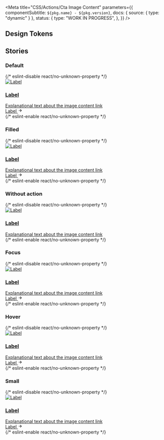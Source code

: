 
<Meta
  title="CSS/Actions/Cta Image Content"
  parameters={{
    componentSubtitle: `${pkg.name} - ${pkg.version}`,
    docs: { source: { type: "dynamic" } },
    status: {
      type: "WORK IN PROGRESS",
    },
  }}
/>

<Description markdown={readme} />

## Design Tokens

<DesignTokenDocBlock categoryName="PageButtons" viewType="table" />

## Stories

### Default

<Canvas>
  {/* eslint-disable react/no-unknown-property */}
  <Story name="Default">
    <a aria-labelledby="label-1" href="https://google.nl/" class="denhaag-cta-image-content">
      <div class="denhaag-cta-image-content__column denhaag-cta-image-content__image-wrapper">
        <img
          class="denhaag-cta-image-content__image"
          srcset="https://via.placeholder.com/480x270/90D40166 480w,
                  https://via.placeholder.com/768x432/90D40166 768w,
                  https://via.placeholder.com/1290x725/90D40166 1290w"
          src="https://via.placeholder.com/1290x725/90D40166"
          alt="Label"
          loading="lazy"
        />
      </div>
      <div class="denhaag-cta-image-content__column">
        <div class="denhaag-cta-image-content__content">
          <h3 id="label-1" class="denhaag-cta-image-content__label">
            Label
          </h3>
          <div class="denhaag-cta-image-content__text">Explanational text about the image content link</div>
          <span
            aria-hidden="true"
            class="denhaag-button denhaag-button--large denhaag-button--end-icon denhaag-cta-image-content__button"
          >
            Label
            <span class="denhaag-button__icon">
              <svg
                aria-hidden="true"
                class="denhaag-icon"
                focusable="false"
                height="1em"
                viewBox="0 0 24 24"
                width="1em"
                xmlns="http://www.w3.org/2000/svg"
              >
                <path d="M12.293 5.293a1 1 0 011.414 0l6 6a1 1 0 010 1.414l-6 6a1 1 0 01-1.414-1.414L16.586 13H5a1 1 0 110-2h11.586l-4.293-4.293a1 1 0 010-1.414z" />
              </svg>
            </span>
          </span>
        </div>
      </div>
    </a>
  </Story>
  {/* eslint-enable react/no-unknown-property */}
</Canvas>

### Filled

<Canvas>
  {/* eslint-disable react/no-unknown-property */}
  <Story name="Filled">
    <a
      aria-labelledby="label-2"
      href="https://google.nl/"
      class="denhaag-cta-image-content denhaag-cta-image-content--filled"
    >
      <div class="denhaag-cta-image-content__column denhaag-cta-image-content__image-wrapper">
        <img
          class="denhaag-cta-image-content__image"
          srcset="https://via.placeholder.com/480x270/90D40166 480w,
                  https://via.placeholder.com/768x432/90D40166 768w,
                  https://via.placeholder.com/1290x725/90D40166 1290w"
          src="https://via.placeholder.com/1290x725/90D40166"
          alt="Label"
          loading="lazy"
        />
      </div>
      <div class="denhaag-cta-image-content__column">
        <div class="denhaag-cta-image-content__content">
          <h3 id="label-2" class="denhaag-cta-image-content__label">
            Label
          </h3>
          <div class="denhaag-cta-image-content__text">Explanational text about the image content link</div>
          <span class="denhaag-button denhaag-button--end-icon denhaag-cta-image-content__button">
            Label
            <span class="denhaag-button__icon">
              <svg
                aria-hidden="true"
                class="denhaag-icon"
                focusable="false"
                height="1em"
                viewBox="0 0 24 24"
                width="1em"
                xmlns="http://www.w3.org/2000/svg"
              >
                <path d="M12.293 5.293a1 1 0 011.414 0l6 6a1 1 0 010 1.414l-6 6a1 1 0 01-1.414-1.414L16.586 13H5a1 1 0 110-2h11.586l-4.293-4.293a1 1 0 010-1.414z" />
              </svg>
            </span>
          </span>
        </div>
      </div>
    </a>
  </Story>
  {/* eslint-enable react/no-unknown-property */}
</Canvas>

### Without action

<Canvas>
  {/* eslint-disable react/no-unknown-property */}
  <Story name="Without Action">
    <a aria-labelledby="label-3" href="https://google.nl/" class="denhaag-cta-image-content">
      <div class="denhaag-cta-image-content__column denhaag-cta-image-content__image-wrapper">
        <img
          class="denhaag-cta-image-content__image"
          srcset="https://via.placeholder.com/480x270/90D40166 480w,
                  https://via.placeholder.com/768x432/90D40166 768w,
                  https://via.placeholder.com/1290x725/90D40166 1290w"
          src="https://via.placeholder.com/1290x725/90D40166"
          alt="Label"
          loading="lazy"
        />
      </div>
      <div class="denhaag-cta-image-content__column">
        <div class="denhaag-cta-image-content__content">
          <h3 id="label-3" class="denhaag-cta-image-content__label">
            Label
          </h3>
          <div class="denhaag-cta-image-content__text">Explanational text about the image content link</div>
        </div>
      </div>
    </a>
  </Story>
  {/* eslint-enable react/no-unknown-property */}
</Canvas>

### Focus

<Canvas>
  {/* eslint-disable react/no-unknown-property */}
  <Story name="Focus">
    <a
      aria-labelledby="label-4"
      href="https://google.nl/"
      class="denhaag-cta-image-content denhaag-cta-image-content--focus"
    >
      <div class="denhaag-cta-image-content__column denhaag-cta-image-content__image-wrapper">
        <img
          class="denhaag-cta-image-content__image"
          srcset="https://via.placeholder.com/480x270/90D40166 480w,
                  https://via.placeholder.com/768x432/90D40166 768w,
                  https://via.placeholder.com/1290x725/90D40166 1290w"
          src="https://via.placeholder.com/1290x725/90D40166"
          alt="Label"
          loading="lazy"
        />
      </div>
      <div class="denhaag-cta-image-content__column">
        <div class="denhaag-cta-image-content__content">
          <h3 id="label-4" class="denhaag-cta-image-content__label">
            Label
          </h3>
          <div class="denhaag-cta-image-content__text">Explanational text about the image content link</div>
          <span
            aria-hidden="true"
            class="denhaag-button denhaag-button--large denhaag-button--end-icon denhaag-cta-image-content__button"
          >
            Label
            <span class="denhaag-button__icon">
              <svg
                aria-hidden="true"
                class="denhaag-icon"
                focusable="false"
                height="1em"
                viewBox="0 0 24 24"
                width="1em"
                xmlns="http://www.w3.org/2000/svg"
              >
                <path d="M12.293 5.293a1 1 0 011.414 0l6 6a1 1 0 010 1.414l-6 6a1 1 0 01-1.414-1.414L16.586 13H5a1 1 0 110-2h11.586l-4.293-4.293a1 1 0 010-1.414z" />
              </svg>
            </span>
          </span>
        </div>
      </div>
    </a>
  </Story>
  {/* eslint-enable react/no-unknown-property */}
</Canvas>

### Hover

<Canvas>
  {/* eslint-disable react/no-unknown-property */}
  <Story name="Hover">
    <a
      aria-labelledby="label-5"
      href="https://google.nl/"
      class="denhaag-cta-image-content denhaag-cta-image-content--hover"
    >
      <div class="denhaag-cta-image-content__column denhaag-cta-image-content__image-wrapper">
        <img
          class="denhaag-cta-image-content__image"
          srcset="https://via.placeholder.com/480x270/90D40166 480w,
                  https://via.placeholder.com/768x432/90D40166 768w,
                  https://via.placeholder.com/1290x725/90D40166 1290w"
          src="https://via.placeholder.com/1290x725/90D40166"
          alt="Label"
          loading="lazy"
        />
      </div>
      <div class="denhaag-cta-image-content__column">
        <div class="denhaag-cta-image-content__content">
          <h3 id="label-5" class="denhaag-cta-image-content__label">
            Label
          </h3>
          <div class="denhaag-cta-image-content__text">Explanational text about the image content link</div>
          <span
            aria-hidden="true"
            class="denhaag-button denhaag-button--large denhaag-button--end-icon denhaag-cta-image-content__button"
          >
            Label
            <span class="denhaag-button__icon">
              <svg
                aria-hidden="true"
                class="denhaag-icon"
                focusable="false"
                height="1em"
                viewBox="0 0 24 24"
                width="1em"
                xmlns="http://www.w3.org/2000/svg"
              >
                <path d="M12.293 5.293a1 1 0 011.414 0l6 6a1 1 0 010 1.414l-6 6a1 1 0 01-1.414-1.414L16.586 13H5a1 1 0 110-2h11.586l-4.293-4.293a1 1 0 010-1.414z" />
              </svg>
            </span>
          </span>
        </div>
      </div>
    </a>
  </Story>
  {/* eslint-enable react/no-unknown-property */}
</Canvas>

### Small

<Canvas>
  {/* eslint-disable react/no-unknown-property */}
  <Story name="Small">
    <a aria-labelledby="label-4" href="https://google.nl/" class="denhaag-cta-image-content">
      <div class="denhaag-cta-image-content__column denhaag-cta-image-content__image-wrapper">
        <img
          class="denhaag-cta-image-content__image"
          srcset="https://via.placeholder.com/480x270/90D40166 480w,
                  https://via.placeholder.com/768x432/90D40166 768w,
                  https://via.placeholder.com/1290x725/90D40166 1290w"
          src="https://via.placeholder.com/1290x725/90D40166"
          alt="Label"
          loading="lazy"
        />
      </div>
      <div class="denhaag-cta-image-content__column">
        <div class="denhaag-cta-image-content__content">
          <h3 id="label-4" class="denhaag-cta-image-content__label denhaag-cta-image-content__label--small">
            Label
          </h3>
          <div class="denhaag-cta-image-content__text denhaag-cta-image-content__text--small">
            Explanational text about the image content link
          </div>
          <span aria-hidden="true" class="denhaag-button denhaag-button--end-icon denhaag-cta-image-content__button">
            Label
            <span class="denhaag-button__icon">
              <svg
                aria-hidden="true"
                class="denhaag-icon"
                focusable="false"
                height="1em"
                viewBox="0 0 24 24"
                width="1em"
                xmlns="http://www.w3.org/2000/svg"
              >
                <path d="M12.293 5.293a1 1 0 011.414 0l6 6a1 1 0 010 1.414l-6 6a1 1 0 01-1.414-1.414L16.586 13H5a1 1 0 110-2h11.586l-4.293-4.293a1 1 0 010-1.414z" />
              </svg>
            </span>
          </span>
        </div>
      </div>
    </a>
  </Story>
  {/* eslint-enable react/no-unknown-property */}
</Canvas>

